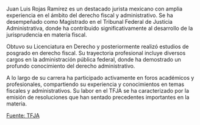Juan Luis Rojas Ramírez es un destacado jurista mexicano con amplia experiencia en el ámbito del derecho fiscal y administrativo. Se ha desempeñado como Magistrado en el Tribunal Federal de Justicia Administrativa, donde ha contribuido significativamente al desarrollo de la jurisprudencia en materia fiscal.

Obtuvo su Licenciatura en Derecho y posteriormente realizó estudios de posgrado en derecho fiscal. Su trayectoria profesional incluye diversos cargos en la administración pública federal, donde ha demostrado un profundo conocimiento del derecho administrativo.

A lo largo de su carrera ha participado activamente en foros académicos y profesionales, compartiendo su experiencia y conocimientos en temas fiscales y administrativos. Su labor en el TFJA se ha caracterizado por la emisión de resoluciones que han sentado precedentes importantes en la materia.

[Fuente: TFJA][tfja]

[tfja]: https://www.tfja.gob.mx
